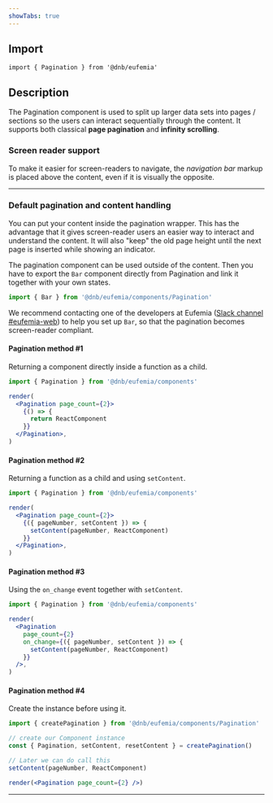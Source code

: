 ```yaml
---
showTabs: true
---
```


## Import

```tsx
import { Pagination } from '@dnb/eufemia'
```

## Description

The Pagination component is used to split up larger data sets into pages / sections so the users can interact sequentially through the content. It supports both classical **page pagination** and **infinity scrolling**.

### Screen reader support

To make it easier for screen-readers to navigate, the _navigation bar_ markup is placed above the content, even if it is visually the opposite.

---

### Default pagination and content handling

You can put your content inside the pagination wrapper. This has the advantage that it gives screen-reader users an easier way to interact and understand the content. It will also "keep" the old page height until the next page is inserted while showing an indicator.

The pagination component can be used outside of the content. Then you have to export the `Bar` component directly from Pagination and link it together with your own states.

```jsx
import { Bar } from '@dnb/eufemia/components/Pagination'
```

We recommend contacting one of the developers at Eufemia ([Slack channel #eufemia-web](https://dnb-it.slack.com/archives/CMXABCHEY)) to help you set up `Bar`, so that the pagination becomes screen-reader compliant.

#### Pagination method #1

Returning a component directly inside a function as a child.

```jsx
import { Pagination } from '@dnb/eufemia/components'

render(
  <Pagination page_count={2}>
    {() => {
      return ReactComponent
    }}
  </Pagination>,
)
```

#### Pagination method #2

Returning a function as a child and using `setContent`.

```jsx
import { Pagination } from '@dnb/eufemia/components'

render(
  <Pagination page_count={2}>
    {({ pageNumber, setContent }) => {
      setContent(pageNumber, ReactComponent)
    }}
  </Pagination>,
)
```

#### Pagination method #3

Using the `on_change` event together with `setContent`.

```jsx
import { Pagination } from '@dnb/eufemia/components'

render(
  <Pagination
    page_count={2}
    on_change={({ pageNumber, setContent }) => {
      setContent(pageNumber, ReactComponent)
    }}
  />,
)
```

#### Pagination method #4

Create the instance before using it.

```jsx
import { createPagination } from '@dnb/eufemia/components/Pagination'

// create our Component instance
const { Pagination, setContent, resetContent } = createPagination()

// Later we can do call this
setContent(pageNumber, ReactComponent)

render(<Pagination page_count={2} />)
```

---

